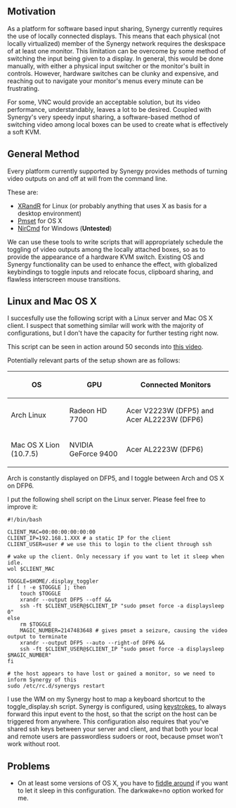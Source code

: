 ==Motivation==

As a platform for software based input sharing, Synergy currently requires the use of locally connected displays. This means that each physical (not locally virtualized) member of the Synergy network requires the deskspace of at least one monitor. This limitation can be overcome by some method of switching the input being given to a display. In general, this would be done manually, with either a physical input switcher or the monitor's built in controls. However, hardware switches can be clunky and expensive, and reaching out to navigate your monitor's menus every minute can be frustrating.

For some, VNC would provide an acceptable solution, but its video performance, understandably, leaves a lot to be desired. Coupled with Synergy's very speedy input sharing, a software-based method of switching video among local boxes can be used to create what is effectively a soft KVM.

==General Method==

Every platform currently supported by Synergy provides methods of turning video outputs on and off at will from the command line.

These are:

* [http://www.x.org/wiki/Projects/XRandR XRandR] for Linux (or probably anything that uses X as basis for a desktop environment)
* [http://en.wikipedia.org/wiki/Pmset Pmset] for OS X
* [http://www.nirsoft.net/utils/nircmd.html NirCmd] for Windows ('''Untested''')

We can use these tools to write scripts that will appropriately schedule the toggling of video outputs among the locally attached boxes, so as to provide the appearance of a hardware KVM switch. Existing OS and Synergy functionality can be used to enhance the effect, with globalized keybindings to toggle inputs and relocate focus, clipboard sharing, and flawless interscreen mouse transitions.

==Linux and Mac OS X==

I succesfully use the following script with a Linux server and Mac OS X client. I suspect that something similar will work with the majority of configurations, but I don't have the capacity for further testing right now.

This script can be seen in action around 50 seconds into [http://youtu.be/-PyzHl-kqTk#t=50s this video].

Potentially relevant parts of the setup shown are as follows:

{| class="wikitable"
|-
! OS !! GPU !! Connected Monitors
|-
| Arch Linux || Radeon HD 7700 || Acer V2223W (DFP5) and Acer AL2223W (DFP6)
|-
| Mac OS X Lion (10.7.5) || NVIDIA GeForce 9400 || Acer AL2223W (DFP6)
|}

Arch is constantly displayed on DFP5, and I toggle between Arch and OS X on DFP6.

I put the following shell script on the Linux server. Please feel free to improve it:
<pre>
#!/bin/bash

CLIENT_MAC=00:00:00:00:00:00
CLIENT_IP=192.168.1.XXX # a static IP for the client
CLIENT_USER=user # we use this to login to the client through ssh

# wake up the client. Only necessary if you want to let it sleep when idle.
wol $CLIENT_MAC 

TOGGLE=$HOME/.display_toggler
if [ ! -e $TOGGLE ]; then 
	touch $TOGGLE
	xrandr --output DFP5 --off &&
	ssh -ft $CLIENT_USER@$CLIENT_IP "sudo pmset force -a displaysleep 0"
else
	rm $TOGGLE
	MAGIC_NUMBER=2147483648 # gives pmset a seizure, causing the video output to terminate 
	xrandr --output DFP5 --auto --right-of DFP6 &&
	ssh -ft $CLIENT_USER@$CLIENT_IP "sudo pmset force -a displaysleep $MAGIC_NUMBER"
fi

# the host appears to have lost or gained a monitor, so we need to inform Synergy of this
sudo /etc/rc.d/synergys restart
</pre>

I use the WM on my Synergy host to map a keyboard shortcut to the toggle_display.sh script. Synergy is configured, using [http://synergy2.sourceforge.net/configuration.html keystrokes], to always forward this input event to the host, so that the script on the host can be triggered from anywhere. This configuration also requires that you've shared ssh keys between your server and client, and that both your local and remote users are passwordless sudoers or root, because pmset won't work without root.

==Problems==
* On at least some versions of OS X, you have to [http://mactips.dwhoard.com/mactips/system/wake-on-demand fiddle around] if you want to let it sleep in this configuration. The darkwake=no option worked for me.
